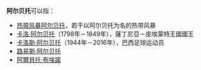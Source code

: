 '''阿尔贝托'''可以指：

*[[热带风暴阿尔贝托|热带风暴阿尔贝托]]，若干以阿尔贝托为名的热带风暴
*[[卡洛·阿尔贝托|卡洛·阿尔贝托]]（1798年－1849年），薩丁尼亞－皮埃蒙特王國國王
*[[卡洛斯·阿尔贝托|卡洛斯·阿尔贝托]]（1944年－2016年），巴西足球运动员
*[[路易斯·阿尔贝托|路易斯·阿尔贝托]]
*[[阿爾貝托·布埃諾|阿爾貝托·布埃諾]]
{{Disambig|Cat=四字消歧义}}